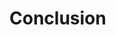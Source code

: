 # Conclusion {-}

<!-- If we don't want Conclusion to have a chapter number next to it, we can add the `{-}` attribute. -->


